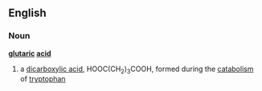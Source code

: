 ==English==
===Noun===
'''[[glutaric]] [[acid]]'''
#{{chemistry}} a [[di]][[carboxylic acid]], HOOC(CH<sub>2</sub>)<sub>3</sub>COOH, formed during the [[catabolism]] of [[tryptophan]]